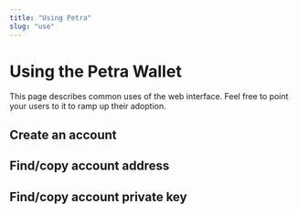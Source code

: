```yaml
---
title: "Using Petra"
slug: "use"
---
```


# Using the Petra Wallet

This page describes common uses of the <CompanyName /> web interface. Feel free to point your users to it to ramp up their adoption.

## Create an account

## Find/copy account address

## Find/copy account private key

